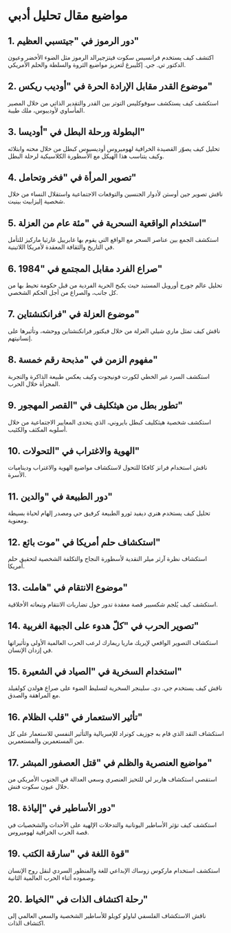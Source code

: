 # مواضيع مقال تحليل أدبي


<div style={{ width: "100%", padding: 20, height: "70vh" }}>
  <Chat
    welcome={"مرحبًا، أيّ موضوع ترغب في مناقشته أو توليده؟"}
    teacherName={"ألكس"}
    systemPrompt={"من فضلك، ساعد هذا المستخدم في العثور على موضوع المقال الذي يريده!"}
  />
</div>

## 1. دور الرموز في "جيتسبي العظيم"

اكتشف كيف يستخدم فرانسيس سكوت فيتزجيرالد الرموز مثل الضوء الأخضر وعيون الدكتور تي. جي. إكليبرغ لتعزيز مواضيع الثروة والسلطة والحلم الأمريكي.

## 2. موضوع القدر مقابل الإرادة الحرة في "أوديب ريكس"

استكشف كيف يستكشف سوفوكليس التوتر بين القدر والتقدير الذاتي من خلال المصير المأساوي لأوديبوس، ملك طيبة.

## 3. البطولة ورحلة البطل في "أوديسا"

تحليل كيف يصوّر القصيدة الخرافية لهوميروس أوديسيوس كبطل من خلال محنه وابتلائه وكيف يتناسب هذا الهيكل مع الأسطورة الكلاسيكية لرحلة البطل.

## 4. تصوير المرأة في "فخر وتحامل"

ناقش تصوير جين أوستن لأدوار الجنسين والتوقعات الاجتماعية واستقلال النساء من خلال شخصية إليزابيث بينيت.

## 5. استخدام الواقعية السحرية في "مئة عام من العزلة"

استكشف الجمع بين عناصر السحر مع الواقع التي يقوم بها غابرييل غارثيا ماركيز للتأمل في التاريخ والثقافة المعقدة لأمريكا اللاتينية.

## 6. صراع الفرد مقابل المجتمع في "1984"

تحليل عالم جورج أورويل المستبد حيث يكبح الحرية الفردية من قبل حكومة تحيط بها من كل جانب، والصراع من أجل الحكم الشخصي.

## 7. موضوع العزلة في "فرانكنشتاين"

ناقش كيف تمثل ماري شيلي العزلة من خلال فيكتور فرانكنشتاين ووحشه، وتأثيرها على إنسانيتهم.

## 8. مفهوم الزمن في "مذبحة رقم خمسة"

استكشف السرد غير الخطي لكورت فونيجوت وكيف يعكس طبيعة الذاكرة والتجربة المجزأة خلال الحرب.

## 9. تطور بطل من هيثكليف في "القصر المهجور"

استكشف شخصية هيثكليف كبطل بايروني، الذي يتحدى المعايير الاجتماعية من خلال أسلوبه المكثف والكئيب.

## 10. الهوية والاغتراب في "التحولات"

ناقش استخدام فرانز كافكا للتحول لاستكشاف مواضيع الهوية والاغتراب وديناميات الأسرة.

## 11. دور الطبيعة في "والدين"

تحليل كيف يستخدم هنري ديفيد ثورو الطبيعة كرفيق حي ومصدر إلهام لحياة بسيطة ومعنوية.

## 12. استكشاف حلم أمريكا في "موت بائع"

استكشاف نظرة آرثر ميلر النقدية لأسطورة النجاح والتكلفة الشخصية لتحقيق حلم أمريكا.

## 13. موضوع الانتقام في "هاملت"

استكشف كيف يُلجم شكسبير قصة معقدة تدور حول تضاربات الانتقام وتبعاته الأخلاقية.

## 14. تصوير الحرب في "كلّ هدوء على الجبهة الغربية"

استكشاف التصوير الواقعي لإيريك ماريا ريمارك لرعب الحرب العالمية الأولى وتأثيراتها في إزدان الإنسان.

## 15. استخدام السخرية في "الصياد في الشعيرة"

ناقش كيف يستخدم جي. دي. سلينجر السخرية لتسليط الضوء على صراع هولدن كولفيلد مع المراهقة والصدق.

## 16. تأثير الاستعمار في "قلب الظلام"

استكشاف النقد الذي قام به جوزيف كونراد للإمبريالية والتأثير النفسي للاستعمار على كل من المستعمرين والمستعمرين.

## 17. مواضيع العنصرية والظلم في "قتل العصفور المبشر"

استقصي استكشاف هاربر لي للتحيز العنصري وسعي العدالة في الجنوب الأمريكي من خلال عيون سكوت فنش.

## 18. دور الأساطير في "إلياذة"

استكشف كيف تؤثر الأساطير اليونانية والتدخلات الإلهية على الأحداث والشخصيات في قصة الحرب الخرافية لهوميروس.

## 19. قوة اللغة في "سارقة الكتب"

استكشف استخدام ماركوس زوساك الإبداعي للغة والمنظور السردي لنقل روح الإنسان وصموده أثناء الحرب العالمية الثانية.

## 20. رحلة اكتشاف الذات في "الخياط"

ناقش الاستكشاف الفلسفي لباولو كويلو للأساطير الشخصية والسعي العالمي إلى اكتشاف الذات.


